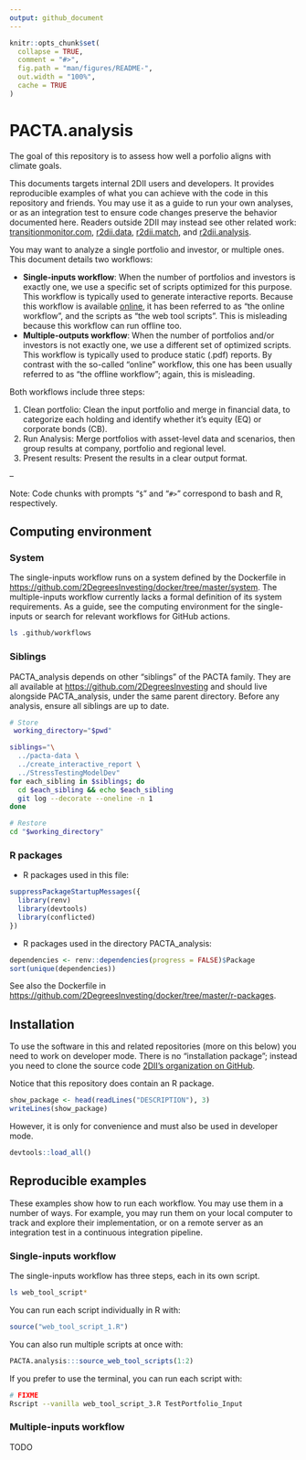 ```yaml
---
output: github_document
---
```


<!-- README.md is generated from README.Rmd. Please edit that file -->

```r
knitr::opts_chunk$set(
  collapse = TRUE,
  comment = "#>",
  fig.path = "man/figures/README-",
  out.width = "100%",
  cache = TRUE
)
```

# PACTA.analysis

The goal of this repository is to assess how well a porfolio aligns with climate
goals. 

This documents targets internal 2DII users and developers. It provides
reproducible examples of what you can achieve with the code in this repository
and friends. You may use it as a guide to run your own analyses, or as an
integration test to ensure code changes preserve the behavior documented here.
Readers outside 2DII may instead see other related work:
[transitionmonitor.com](https://platform.transitionmonitor.com/start),
[r2dii.data](https://github.com/2DegreesInvesting/r2dii.data),
[r2dii.match](https://github.com/2DegreesInvesting/r2dii.match), and
[r2dii.analysis](https://github.com/2DegreesInvesting/r2dii.analysis).

You may want to analyze a single portfolio and investor, or multiple ones. This document details two workflows:

* __Single-inputs workflow__: When the number of portfolios and investors is
exactly one, we use a specific set of scripts optimized for this purpose. This
workflow is typically used to generate interactive reports. Because this
workflow is available [online](https://platform.transitionmonitor.com/start), it
has been referred to as "the online workflow", and the scripts as "the web tool
scripts". This is misleading because this workflow can run offline too.
* __Multiple-outputs workflow__: When the number of portfolios and/or investors
is not exactly one, we use a different set of optimized scripts. This workflow
is typically used to produce static (.pdf) reports. By contrast with the
so-called "online" workflow, this one has been usually referred to as "the
offline workflow"; again, this is misleading.

Both workflows include three steps:

1. Clean portfolio: Clean the input portfolio and merge in financial data, to
categorize each holding and identify whether it's equity (EQ) or corporate bonds
(CB).
2. Run Analysis: Merge portfolios with asset-level data and scenarios, then
group results at company, portfolio and regional level.
3. Present results: Present the results in a clear output format.

--

Note: Code chunks with prompts "`$`" and "`#>`" correspond to bash and R,
respectively.

## Computing environment

### System

The single-inputs workflow runs on a system defined by the Dockerfile in
<https://github.com/2DegreesInvesting/docker/tree/master/system>. The
multiple-inputs workflow currently lacks a formal definition of its system
requirements. As a guide, see the computing environment for the single-inputs or
search for relevant workflows for GitHub actions.

```bash
ls .github/workflows
```

### Siblings

PACTA_analysis depends on other "siblings" of the PACTA family. They are all
available at <https://github.com/2DegreesInvesting> and should live alongside
PACTA_analysis, under the same parent directory. Before any analysis,
ensure all siblings are up to date.

```bash
# Store
 working_directory="$pwd"
```

```bash
siblings="\
  ../pacta-data \
  ../create_interactive_report \
  ../StressTestingModelDev"
for each_sibling in $siblings; do
  cd $each_sibling && echo $each_sibling
  git log --decorate --oneline -n 1
done
```

```bash
# Restore
cd "$working_directory"
```

### R packages

* R packages used in this file:

```r
suppressPackageStartupMessages({
  library(renv)
  library(devtools)
  library(conflicted)
})
```

* R packages used in the directory PACTA_analysis:

```r
dependencies <- renv::dependencies(progress = FALSE)$Package
sort(unique(dependencies))
```

See also the Dockerfile in
<https://github.com/2DegreesInvesting/docker/tree/master/r-packages>.

## Installation

To use the software in this and related repositories (more on this below) you
need to work on developer mode. There is no "installation package"; instead
you need to clone the source code [2DII's organization on
GitHub](https://github.com/2DegreesInvesting/).

Notice that this repository does contain an R package.

```r
show_package <- head(readLines("DESCRIPTION"), 3)
writeLines(show_package)
```

However, it is only for convenience and must also be used in developer mode.

```r
devtools::load_all()
```

## Reproducible examples

These examples show how to run each workflow. You may use them in a number of
ways. For example, you may run them on your local computer to track and explore
their implementation, or on a remote server as an integration test in a
continuous integration pipeline.

### Single-inputs workflow

The single-inputs workflow has three steps, each in its own script.

```bash
ls web_tool_script*
```

You can run each script individually in R with:

```r
source("web_tool_script_1.R")
```

You can also run multiple scripts at once with:

```r
PACTA.analysis:::source_web_tool_scripts(1:2)
```

If you prefer to use the terminal, you can run each script with:

```bash
# FIXME
Rscript --vanilla web_tool_script_3.R TestPortfolio_Input
```

### Multiple-inputs workflow

TODO
